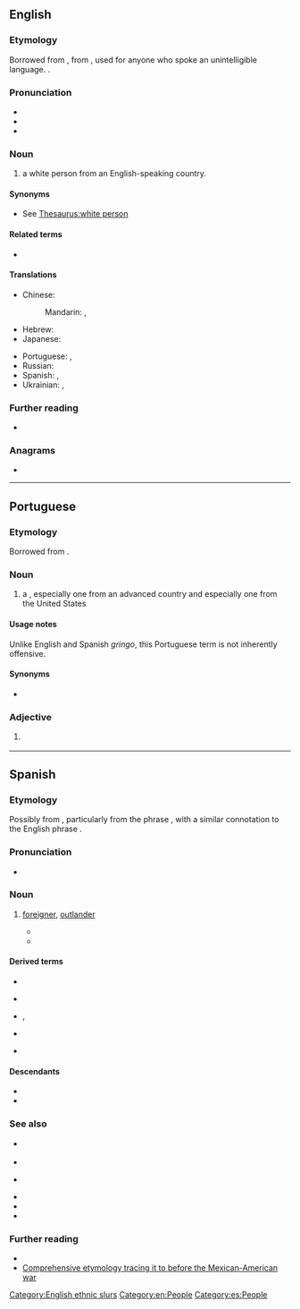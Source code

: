 ==English==

===Etymology===
Borrowed from {{bor|en|es|gringo}}, from {{m|es|griego||Greek}}, used for anyone who spoke an unintelligible language. {{doublet|en|Greek}}.

===Pronunciation===
* {{IPA|en|/ɡɹɪŋɡəʊ/}}
* {{audio|en|En-au-gringo.ogg|Audio (AU)}}
* {{rhymes|en|ɪŋɡəʊ}}

===Noun===
{{en-noun|s|gringoes}}

# {{lb|en|slang|often|pejorative}} a white person from an English-speaking country.

====Synonyms====
* See [[Thesaurus:white person]]

====Related terms====
* {{l|en|gringa}} {{qualifier|female}}

====Translations====
{{trans-top|a white person from an English-speaking country}}
* Chinese:
*: Mandarin: {{t+|cmn|美國佬|sc=Hani}}, {{t+|cmn|美国佬|tr=měiguólǎo|sc=Hani}}
* Hebrew: {{t+|he|גְּרִינְגּוֹ|sc=Hebr}}
* Japanese: {{t|ja|グリンゴ|tr=guringo|sc=Jpan}}
{{trans-mid}}
* Portuguese: {{t+|pt|gringo|m}}, {{t+|pt|gringa|f}}
* Russian: {{t+|ru|гри́нго|m|f}}
* Spanish: {{t+|es|gringo|m}}, {{t+|es|gringa|f}}
* Ukrainian: {{t|uk|ґрі́нґо|m|f|sc=Cyrl}}, {{t|uk|грі́нго|m|f|sc=Cyrl}}
{{trans-bottom}}

===Further reading===
* {{pedia}}

===Anagrams===
* {{anagrams|en|a=gginor|Goring|goring|orging}}

[[Category:English ethnic slurs]]
[[Category:en:People]]

----

==Portuguese==

===Etymology===
Borrowed from {{bor|pt|es|gringo}}.

===Noun===
{{pt-noun|m|s|f=gringa}}

# {{lb|pt|colloquial}} a {{l|en|foreigner}}, especially one from an advanced country and especially one from the United States

====Usage notes====
Unlike English and Spanish ''gringo'', this Portuguese term is not inherently offensive.

====Synonyms====
* {{l|pt|estrangeiro}}

===Adjective===
{{pt-adj|gring|o}}

# {{lb|pt|slang|Brazil}} {{l|en|foreign}} {{gloss|from another country, especially the United States or another developed one}}
#: {{ux|pt|Aquele cara ali é '''gringo'''.|t=That dude over there is a '''foreigner'''.}}
#: {{ux|pt|Comprei um telefone '''gringo'''.|I bought a '''foreign-made''' telephone.}}

{{topics|pt|People}}

----

==Spanish==

===Etymology===
Possibly from {{m|es|griego||Greek}}, particularly from the phrase {{m|es||[[hablar]] [[en]] [[griego]]|to speak Greek}}, with a similar connotation to the English phrase {{m|en|it's all Greek to me}}.

===Pronunciation===
* {{es-IPA}}

===Noun===
{{es-noun|m|f=gringa}}

# {{lb|es|sometimes|pejorative|Latin America}} [[foreigner]], [[outlander]]
#* {{quote-book
|es
|year=1996
|year_published=
|edition=
|editor=
|author=Félix Rodríguez González
|quotee=Esteban de Terroros y Pando, '''1786'''
|title=Spanish Loanwords in the English Language
|chapter=
|url=http://books.google.com/books?id=09NEuGHh2R8C&pg=PA143&redir_esc=y#v=onepage&q&f=false
|genre=
|publisher=
|isbn=9783110148459
|page=143
|passage=... '''''gringos''''', llaman en Málaga a los extranjeros, que tienen cierta especie de acento, que los priva de una locución fácil, y natural Castellana; y en Madrid dan el mismo, y por la misma causa con particularidad a los irlandeses.
|translation=gringos is what, in Malaga, they call foreigners who have a certain kind of accent that prevents them from speaking Castilian easily and naturally; and in Madrid they give the same name, in particular, to the Irish.
}}
#* {{quote-web
|es
|date=2008-10-08
|year=
|first=
|last=
|author=Antonio Caballero
|authorlink=
|title=El negro gringo (o el gringo negro)
|site=Semana
|url=http://m.semana.com/opinion/articulo/el-negro-gringo-o-gringo-negro/96350-3
|archiveorg=
|accessdate=2014-08-01
|passage=Pero la realidad es más terca que la corrección política, y el hecho real es que Barack Obama, próximo presidente de los Estados Unidos, es un '''gringo''', y es un negro. O, si se prefiere así, es un negro, y es un '''gringo'''.
|translation=But the reality is more stubborn than political correctness, and the fact is that Barack Obama, the next president of the United States, is a gringo, and is black. Or, if you so prefer, is a black, and a gringo.
}}
#: {{syn|es|gabacho|q1=Spain, Mexico|guiri|q2=Spain}}

====Derived terms====
* {{l|es|agringar}}
* {{l|es|gringo de agua juca}} {{qualifier|Honduras}}
* {{l|es|Gringolandia}}, {{l|es|gringolandia|g=f}}
* {{l|es|Gringotenango}}
* {{l|es|gringuera|g=f}} {{qualifier|Honduras}}

====Descendants====
* {{desc|en|gringo}}
* {{desc|pt|gringo}}

===See also===
* {{l|es|chele}} {{qualifier|Honduras}}
* {{l|es|cholo}}
* {{l|es|grencho}} {{qualifier|Honduras}}
* {{l|es|güero}}
* {{l|es|pocho}}
* {{l|es|guiri}}

===Further reading===
* {{R:DRAE 2001}}
* [https://web.archive.org/web/20070821215626/http://www.marrder.com/htw/jan97/editorial.htm Comprehensive etymology tracing it to before the Mexican-American war]

[[Category:es:People]]